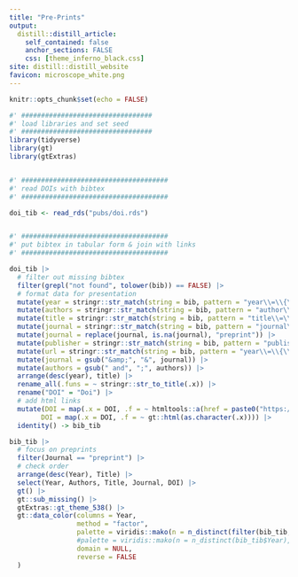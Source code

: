 ```yaml
---
title: "Pre-Prints"
output:
  distill::distill_article:
    self_contained: false
    anchor_sections: FALSE
    css: [theme_inferno_black.css]
site: distill::distill_website
favicon: microscope_white.png
---
```


```r

knitr::opts_chunk$set(echo = FALSE)

```

```r

#' #################################
#' load libraries and set seed
#' #################################
library(tidyverse)
library(gt)
library(gtExtras)


#' #####################################
#' read DOIs with bibtex
#' #####################################

doi_tib <- read_rds("pubs/doi.rds")


#' #####################################
#' put bibtex in tabular form & join with links
#' #####################################

doi_tib |> 
  # filter out missing bibtex
  filter(grepl("not found", tolower(bib)) == FALSE) |>   
  # format data for presentation
  mutate(year = stringr::str_match(string = bib, pattern = "year\\=\\{\\s*(.*?)\\s*\\}")[,2]) |> 
  mutate(authors = stringr::str_match(string = bib, pattern = "author\\=\\{\\s*(.*?)\\s*\\}")[,2]) |> 
  mutate(title = stringr::str_match(string = bib, pattern = "title\\=\\{\\s*(.*?)\\s*\\}")[,2]) |> 
  mutate(journal = stringr::str_match(string = bib, pattern = "journal\\=\\{\\s*(.*?)\\s*\\}")[,2]) |> 
  mutate(journal = replace(journal, is.na(journal), "preprint")) |> 
  mutate(publisher = stringr::str_match(string = bib, pattern = "publisher\\=\\{\\s*(.*?)\\s*\\}")[,2]) |> 
  mutate(url = stringr::str_match(string = bib, pattern = "year\\=\\{\\s*(.*?)\\s*\\}")[,2]) |> 
  mutate(journal = gsub("&amp;", "&", journal)) |> 
  mutate(authors = gsub(" and", ";", authors)) |> 
  arrange(desc(year), title) |> 
  rename_all(.funs = ~ stringr::str_to_title(.x)) |> 
  rename("DOI" = "Doi") |> 
  # add html links
  mutate(DOI = map(.x = DOI, .f = ~ htmltools::a(href = paste0("https://doi.org/", .x), .x)),
        DOI = map(.x = DOI, .f = ~ gt::html(as.character(.x)))) |> 
  identity() -> bib_tib

bib_tib |> 
  # focus on preprints
  filter(Journal == "preprint") |> 
  # check order
  arrange(desc(Year), Title) |> 
  select(Year, Authors, Title, Journal, DOI) |> 
  gt() |> 
  gt::sub_missing() |> 
  gtExtras::gt_theme_538() |> 
  gt::data_color(columns = Year,
                 method = "factor",
                 palette = viridis::mako(n = n_distinct(filter(bib_tib, Journal == "preprint")$Year), alpha = 1),
                 #palette = viridis::mako(n = n_distinct(bib_tib$Year), alpha = 1),  
                 domain = NULL,
                 reverse = FALSE
  )



```





 <br>

 <br>

 <br>
 
  
  

